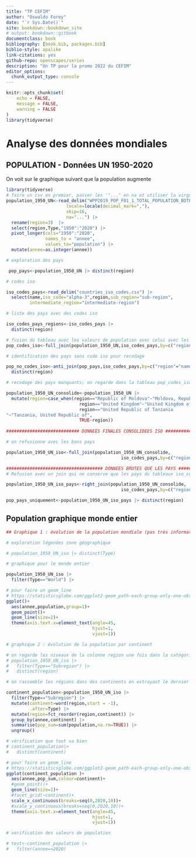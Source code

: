 ```yaml
--- 
title: "TP CEFIM"
author: "Oswaldo Forey"
date: "`r Sys.Date()`"
site: bookdown::bookdown_site
# output: bookdown::gitbook
documentclass: book
bibliography: [book.bib, packages.bib]
biblio-style: apalike
link-citations: yes
github-repo: openscapes/series
description: "Un TP pour la promo 2022 du CEFIM"
editor_options: 
  chunk_output_type: console
---
```


```r
knitr::opts_chunk$set(
	echo = FALSE,
	message = FALSE,
	warning = FALSE
)
library(tidyverse)

```

# Analyse des données mondiales

## POPULATION - Données UN 1950-2020

On voit sur le graphique suivant que la population augmente 

```r

library(tidyverse)
# faire un csv en premier, passer les '"..." en na et utiliser la virgule comme marque de la décimale
population_1950_UN<-read_delim("WPP2019_POP_F01_1_TOTAL_POPULATION_BOTH_SEXES_UN.csv",
                       locale=locale(decimal_mark=","),  
                       skip=16,
                       na="...") |> 
  rename(region=3)  |> 
  select(region,Type,"1950":"2020") |> 
  pivot_longer(cols="1950":"2020",
               names_to = "annee",
               values_to="population") |> 
  mutate(annee=as.integer(annee))

# exploration des pays

 pop_pays<-population_1950_UN |> distinct(region)

# codes iso

iso_codes_pays<-read_delim("countries_iso_codes.csv") |> 
  select(name,iso_code="alpha-3",region,sub_region="sub-region",
         intermediate_region="intermediate-region")

# liste des pays avec des codes iso

iso_codes_pays_regions<-iso_codes_pays |>
  distinct(region)

# fusion du tableau avec les valeurs de population avec celui avec les codes iso
pop_codes_iso<-full_join(population_1950_UN,iso_codes_pays,by=c("region"="name"))

# identification des pays sans code iso pour recodage

pop_no_codes_iso<-anti_join(pop_pays,iso_codes_pays,by=c("region"="name")) |> 
  distinct(region)

# recodage des pays manquants; on regarde dans la tableau pop_codes_iso pour voir les différences d'orthographe

population_1950_UN_consolide<-population_1950_UN |> 
  mutate(region=case_when(region=="Republic of Moldova"~"Moldova, Republic of",
                            region=="United Kingdom"~"United Kingdom of Great Britain and Northern Ireland",
                            region=="United Republic of Tanzania
"~"Tanzania, United Republic of",
                            TRUE~region)) 
 
############################ DONNEES FINALES CONSOLIDEES ISO ###################### 

# on refusionne avec les bons pays

population_1950_UN_iso<-full_join(population_1950_UN_consolide,
                                            iso_codes_pays,by=c("region"="name"))

##################################### DONNEES BRUTES QUE LES PAYS ####################
# Refusion avec un join qui ne conserve que les pays du tableaux iso_codes_pays

population_1950_UN_iso_pays<-right_join(population_1950_UN_consolide,
                                            iso_codes_pays,by=c("region"="name"))

pop_pays_uniquement<-population_1950_UN_iso_pays |> distinct(region)

```

## Population graphique monde entier

```r

## Graphique 1 : évolution de la population mondiale (pas très informatif)

# exploration légendes zone géographique

# population_1950_UN_iso |> distinct(Type)

# graphique pour le monde entier

population_1950_UN_iso |>  
  filter(Type=="World") |> 

# pour faire un geom_line
# https://statisticsglobe.com/ggplot2-geom_path-each-group-only-one-observation-in-r
ggplot()+
  aes(annee,population,group=1)+
  geom_point()+
  geom_line(size=2)+
  theme(axis.text.x=element_text(angle=45,
                                 hjust=1,
                                 vjust=1))

# graphique 2 : évolution de la population par continent

# on regarde les niveaux de la colonne region une fois dans la catégorie Subregion de la colonne Type pour voir comment rassembler le plus simplement possible
# population_1950_UN_iso |>   
#   filter(Type=="Subregion") |>
#   distinct(region)

# on rassemble les régions dans des continents en extrayant le dernier mot à droite dans une nouvelle colonne

continent_population<-population_1950_UN_iso |>  
  filter(Type=="Subregion") |> 
  mutate(continent=word(region,start = -1),
         .after=Type) |> 
  mutate(region=fct_reorder(region,continent)) |> 
  group_by(annee,continent) |> 
  summarise(pop_sum=sum(population,na.rm=TRUE)) |> 
  ungroup()

# vérification que tout va bien
# continent_population|> 
#   distinct(continent)

# pour faire un geom_line
# https://statisticsglobe.com/ggplot2-geom_path-each-group-only-one-observation-in-r
ggplot(continent_population )+
  aes(annee,pop_sum,colour=continent)+
  #geom_point()+
  geom_line(size=1)+
  #facet_grid(~continent)+
  scale_x_continuous(breaks=seq(0,2020,10))+
  #scale_y_continuous(breaks=seq(0,2020,10))+
  theme(axis.text.x=element_text(angle=45,
                                 hjust=1,
                                 vjust=1))

# verification des valeurs de population

# test<-continent_population |> 
#   filter(annee==2020)


```



